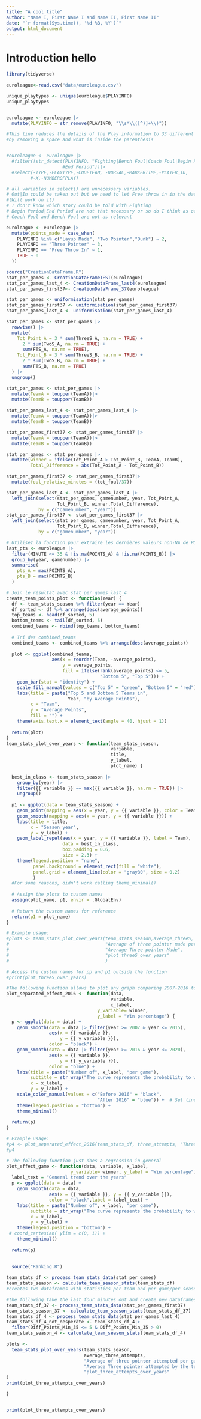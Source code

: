 ```yaml
---
title: "A cool title"
author: "Name I, First Name I and Name II, First Name II"
date: "`r format(Sys.time(), '%d %B, %Y')`"
output: html_document
---
```

# Introduction hello

```r
library(tidyverse)

euroleague<-read.csv("data/euroleague.csv")

unique_playtypes <- unique(euroleague$PLAYINFO)
unique_playtypes


euroleague <- euroleague |>
  mutate(PLAYINFO = str_remove(PLAYINFO, "\\s*\\([^)]+\\)"))

#This line reduces the details of the Play information to 33 different ones
#by removing a space and what is inside the parenthesis


#euroleague <- euroleague |>
  #filter(!str_detect(PLAYINFO, "Fighting|Bench Foul|Coach Foul|Begin Period|
                     #End Period"))|>
  #select(-TYPE,-PLAYTYPE,-CODETEAM, -DORSAL,-MARKERTIME,-PLAYER_ID,
         #-X,-NUMBEROFPLAY) 

# all variables in select() are unnecessary variables. 
# Out|In could be taken out but we need to let Free throw in in the data set
#(Will work on it)
# I don't know which story could be told with Fighting
# Begin Period|End Period are not that necessary or so do I think as of now
# Coach Foul and Bench Foul are not as relevant

euroleague <- euroleague |>
  mutate(points_made = case_when(
    PLAYINFO %in% c("Layup Made", "Two Pointer","Dunk") ~ 2,
    PLAYINFO == "Three Pointer" ~ 3,
    PLAYINFO == "Free Throw In" ~ 1,
    TRUE ~ 0
  ))

source("CreationDataFrame.R")
stat_per_games <- CreationDataFrameTEST(euroleague)
stat_per_games_last_4 <- CreationDataFrame_last4(euroleague)
stat_per_games_first37<- CreationDataFrame_37(euroleague)

stat_per_games <- uniformisation(stat_per_games)
stat_per_games_first37 <- uniformisation(stat_per_games_first37)
stat_per_games_last_4 <- uniformisation(stat_per_games_last_4)

stat_per_games <- stat_per_games |>
  rowwise() |>
  mutate(
    Tot_Point_A = 3 * sum(ThreeS_A, na.rm = TRUE) + 
      2 * sum(TwoS_A, na.rm = TRUE) + 
      sum(FTS_A, na.rm = TRUE),
    Tot_Point_B = 3 * sum(ThreeS_B, na.rm = TRUE) + 
      2 * sum(TwoS_B, na.rm = TRUE) + 
      sum(FTS_B, na.rm = TRUE)
  ) |>
  ungroup()

stat_per_games <- stat_per_games |>
  mutate(TeamA = toupper(TeamA))|>
  mutate(TeamB = toupper(TeamB))

stat_per_games_last_4 <- stat_per_games_last_4 |>
  mutate(TeamA = toupper(TeamA))|>
  mutate(TeamB = toupper(TeamB))

stat_per_games_first37 <- stat_per_games_first37 |>
  mutate(TeamA = toupper(TeamA))|>
  mutate(TeamB = toupper(TeamB))

stat_per_games <- stat_per_games |>
  mutate(winner = ifelse(Tot_Point_A > Tot_Point_B, TeamA, TeamB),
         Total_Difference = abs(Tot_Point_A - Tot_Point_B))

stat_per_games_first37 <- stat_per_games_first37|>
  mutate(foul_relative_minutes = (tot_foul/37))

stat_per_games_last_4 <- stat_per_games_last_4 |>
  left_join(select(stat_per_games, gamenumber, year, Tot_Point_A,
                   Tot_Point_B, winner,Total_Difference),
            by = c("gamenumber", "year"))
stat_per_games_first37 <- stat_per_games_first37 |>
  left_join(select(stat_per_games, gamenumber, year, Tot_Point_A,
                   Tot_Point_B, winner,Total_Difference),
            by = c("gamenumber", "year"))

# Utilisez la fonction pour extraire les dernières valeurs non-NA de POINTS_A et POINTS_B
last_pts <- euroleague |>
  filter(MINUTE <= 35 & !is.na(POINTS_A) & !is.na(POINTS_B)) |>
  group_by(year, gamenumber) |>
  summarise(
    pts_A = max(POINTS_A),
    pts_B = max(POINTS_B)
  )

# Join le résultat avec stat_per_games_last_4
create_team_points_plot <- function(Year) {
  df <- team_stats_season %>% filter(year == Year)
  df_sorted <- df %>% arrange(desc(average_points))
  top_teams <- head(df_sorted, 5)
  bottom_teams <- tail(df_sorted, 5)
  combined_teams <- rbind(top_teams, bottom_teams)
  
  # Tri des combined_teams
  combined_teams <- combined_teams %>% arrange(desc(average_points))
  
  plot <- ggplot(combined_teams, 
                 aes(x = reorder(Team, -average_points),
                     y = average_points, 
                     fill = ifelse(rank(average_points) <= 5,
                                   "Bottom 5", "Top 5"))) +
    geom_bar(stat = "identity") +
    scale_fill_manual(values = c("Top 5" = "green", "Bottom 5" = "red")) +
    labs(title = paste("Top 5 and Bottom 5 Teams in",
                       Year, "by Average Points"),
         x = "Team",
         y = "Average Points",
         fill = "") +
    theme(axis.text.x = element_text(angle = 40, hjust = 1))
  
  return(plot)
}
team_stats_plot_over_years <- function(team_stats_season,
                                       variable,
                                       title,
                                       y_label,
                                       plot_name) {
  
  best_in_class <- team_stats_season |>
    group_by(year) |>
    filter({{ variable }} == max({{ variable }}, na.rm = TRUE)) |>
    ungroup()
  
  p1 <- ggplot(data = team_stats_season) +
    geom_point(mapping = aes(x = year, y = {{ variable }}, color = Team)) +
    geom_smooth(mapping = aes(x = year, y = {{ variable }})) +
    labs(title = title,
         x = "Season year",
         y = y_label) +
    geom_label_repel(aes(x = year, y = {{ variable }}, label = Team),
                     data = best_in_class,
                     box.padding = 0.6,
                     size = 2.3) +
    theme(legend.position = "none",
          panel.background = element_rect(fill = "white"),
          panel.grid = element_line(color = "gray80", size = 0.2)
          )
  #For some reasons, didn't work calling theme_minimal()
                              
  # Assign the plots to custom names
  assign(plot_name, p1, envir = .GlobalEnv)
  
  # Return the custom names for reference
  return(p1 = plot_name)
}

# Example usage:
#plots <- team_stats_plot_over_years(team_stats_season,average_threeS,
#                                    "Average of three pointer made per game",
#                                    "Average Three pointer Made",
#                                    "plot_threeS_over_years"
#                                    )

# Access the custom names for pp and p1 outside the function
#print(plot_threeS_over_years)

#The following function allows to plot any graph comparing 2007-2016 to 2016-2020
plot_separated_effect_2016 <- function(data,
                                       variable,
                                       x_label,
                                  y_variable= winner,
                                  y_label = "Win percentage") {
  p <- ggplot(data = data) +
    geom_smooth(data = data |> filter(year >= 2007 & year <= 2015),
                aes(x = {{ variable }},
                    y = {{ y_variable }}),
                color = "black") +
    geom_smooth(data = data |> filter(year >= 2016 & year <= 2020),
                aes(x = {{ variable }}, 
                    y = {{ y_variable }}),
                color = "blue") +
    labs(title = paste("Number of", x_label, "per game"),
         subtitle = str_wrap("The curve represents the probability to win"),
         x = x_label,
         y = y_label) +
    scale_color_manual(values = c("Before 2016" = "black",
                                  "After 2016" = "blue")) +  # Set line colors
    theme(legend.position = "bottom") +
    theme_minimal()
  
  return(p)
}

# Example usage:
#p4 <- plot_separated_effect_2016(team_stats_df, three_attempts, "Three-point attempts")
#p4

# The following function just does a regression in general
plot_effect_game <- function(data, variable, x_label,
                        y_variable= winner, y_label = "Win percentage") {
  label_text = "General trend over the years"
  p <- ggplot(data = data) +
    geom_smooth(data = data,
                aes(x = {{ variable }}, y = {{ y_variable }}),
                color = "black",label = label_text) +
    labs(title = paste("Number of", x_label, "per game"),
         subtitle = str_wrap("The curve represents the probability to win"),
         x = x_label,
         y = y_label) +
    theme(legend.position = "bottom") +
 # coord_cartesian( ylim = c(0, 1)) +
    theme_minimal()
  
  return(p)
  
  
  source("Ranking.R") 

team_stats_df <- process_team_stats_data(stat_per_games)
team_stats_season <- calculate_team_season_stats(team_stats_df)
#creates two dataframes with statistics per team and per game/per season

#the following take the last four minutes out and create new dataframes
team_stats_df_37 <- process_team_stats_data(stat_per_games_first37)
team_stats_season_37 <- calculate_team_season_stats(team_stats_df_37)
team_stats_df_4 <- process_team_stats_data(stat_per_games_last_4)
team_stats_df_4_not_desperate <- team_stats_df_4|>
  filter(Diff_Points_Min_35 <= 5 & Diff_Points_Min_35 > 0)
team_stats_season_4 <- calculate_team_season_stats(team_stats_df_4)

plots <- 
  team_stats_plot_over_years(team_stats_season,
                             average_three_attempts,
                             "Average of three pointer attempted per game",
                             "Average Three pointer attempted by the team",
                             "plot_three_attempts_over_years"
)
print(plot_three_attempts_over_years)

}



```





```r
print(plot_three_attempts_over_years)
```
